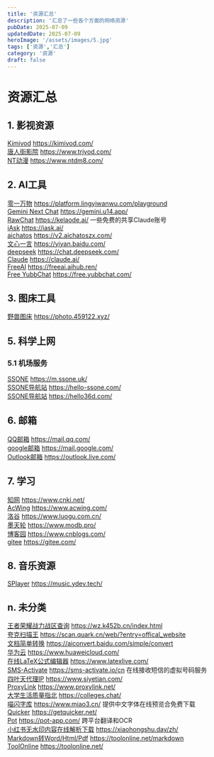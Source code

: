 ```yaml
---
title: '资源汇总'
description: '汇总了一些各个方面的网络资源'
pubDate: 2025-07-09
updatedDate: 2025-07-09
heroImage: '/assets/images/5.jpg'
tags: ['资源','汇总']
category: '资源'
draft: false
---
```


<div class="resource-blog">

# 资源汇总

## 1. 影视资源

<div class="resource-grid">
  <div class="resource-compact">
    <a href="https://kimivod.com/" class="resource-title-link">Kimivod</a>
    <a href="https://kimivod.com/" class="resource-link-compact">https://kimivod.com/</a>
  </div>
  
  <div class="resource-compact">
    <a href="https://www.trjvod.com/" class="resource-title-link">唐人街影院</a>
    <a href="https://www.trjvod.com/" class="resource-link-compact">https://www.trjvod.com/</a>
  </div>
  
  <div class="resource-compact">
    <a href="https://www.ntdm8.com/" class="resource-title-link">NT动漫</a>
    <a href="https://www.ntdm8.com/" class="resource-link-compact">https://www.ntdm8.com/</a>
  </div>
</div>

## 2. AI工具

<div class="resource-grid">
  <div class="resource-compact">
    <a href="https://platform.lingyiwanwu.com/playground" class="resource-title-link">零一万物</a>
    <a href="https://platform.lingyiwanwu.com/playground" class="resource-link-compact">https://platform.lingyiwanwu.com/playground</a>
  </div>
  
  <div class="resource-compact">
    <a href="https://gemini.u14.app/" class="resource-title-link">Gemini Next Chat</a>
    <a href="https://gemini.u14.app/" class="resource-link-compact">https://gemini.u14.app/</a>
  </div>
  
  <div class="resource-compact">
    <a href="https://kelaode.ai/" class="resource-title-link">RawChat</a>
    <a href="https://kelaode.ai/" class="resource-link-compact">https://kelaode.ai/</a>
    <span class="resource-desc-compact">一些免费的共享Claude账号</span>
  </div>
  
  <div class="resource-compact">
    <a href="https://iask.ai/" class="resource-title-link">iAsk</a>
    <a href="https://iask.ai/" class="resource-link-compact">https://iask.ai/</a>
  </div>
  
  <div class="resource-compact">
    <a href="https://v2.aichatoszx.com/" class="resource-title-link">aichatos</a>
    <a href="https://v2.aichatoszx.com/" class="resource-link-compact">https://v2.aichatoszx.com/</a>
  </div>
  
  <div class="resource-compact">
    <a href="https://yiyan.baidu.com/" class="resource-title-link">文心一言</a>
    <a href="https://yiyan.baidu.com/" class="resource-link-compact">https://yiyan.baidu.com/</a>
  </div>
  
  <div class="resource-compact">
    <a href="https://chat.deepseek.com/" class="resource-title-link">deepseek</a>
    <a href="https://chat.deepseek.com/" class="resource-link-compact">https://chat.deepseek.com/</a>
  </div>
  
  <div class="resource-compact">
    <a href="https://claude.ai/" class="resource-title-link">Claude</a>
    <a href="https://claude.ai/" class="resource-link-compact">https://claude.ai/</a>
  </div>
  
  <div class="resource-compact">
    <a href="https://freeai.aihub.ren/" class="resource-title-link">FreeAI</a>
    <a href="https://freeai.aihub.ren/" class="resource-link-compact">https://freeai.aihub.ren/</a>
  </div>
  
  <div class="resource-compact">
    <a href="https://free.yubbchat.com/" class="resource-title-link">Free YubbChat</a>
    <a href="https://free.yubbchat.com/" class="resource-link-compact">https://free.yubbchat.com/</a>
  </div>
</div>

## 3. 图床工具

<div class="resource-grid">
  <div class="resource-compact">
    <a href="https://photo.459122.xyz/" class="resource-title-link">野兽图床</a>
    <a href="https://photo.459122.xyz/" class="resource-link-compact">https://photo.459122.xyz/</a>
  </div>
</div>

## 5. 科学上网

### 5.1 机场服务

<div class="resource-grid">
  <div class="resource-compact">
    <a href="https://m.ssone.uk/" class="resource-title-link">SSONE</a>
    <a href="https://m.ssone.uk/" class="resource-link-compact">https://m.ssone.uk/</a>
  </div>
  
  <div class="resource-compact">
    <a href="https://hello-ssone.com/" class="resource-title-link">SSONE导航站</a>
    <a href="https://hello-ssone.com/" class="resource-link-compact">https://hello-ssone.com/</a>
  </div>
  
  <div class="resource-compact">
    <a href="https://hello36d.com/" class="resource-title-link">SSONE导航站</a>
    <a href="https://hello36d.com/" class="resource-link-compact">https://hello36d.com/</a>
  </div>
</div>

## 6. 邮箱

<div class="resource-grid">
  <div class="resource-compact">
    <a href="https://mail.qq.com/" class="resource-title-link">QQ邮箱</a>
    <a href="https://mail.qq.com/" class="resource-link-compact">https://mail.qq.com/</a>
  </div>
  
  <div class="resource-compact">
    <a href="https://mail.google.com/" class="resource-title-link">google邮箱</a>
    <a href="https://mail.google.com/" class="resource-link-compact">https://mail.google.com/</a>
  </div>
  
  <div class="resource-compact">
    <a href="https://outlook.live.com/" class="resource-title-link">Outlook邮箱</a>
    <a href="https://outlook.live.com/" class="resource-link-compact">https://outlook.live.com/</a>
  </div>
</div>

## 7. 学习

<div class="resource-grid">
  <div class="resource-compact">
    <a href="https://www.cnki.net/" class="resource-title-link">知网</a>
    <a href="https://www.cnki.net/" class="resource-link-compact">https://www.cnki.net/</a>
  </div>
  
  <div class="resource-compact">
    <a href="https://www.acwing.com/" class="resource-title-link">AcWing</a>
    <a href="https://www.acwing.com/" class="resource-link-compact">https://www.acwing.com/</a>
  </div>
  
  <div class="resource-compact">
    <a href="https://www.luogu.com.cn/" class="resource-title-link">洛谷</a>
    <a href="https://www.luogu.com.cn/" class="resource-link-compact">https://www.luogu.com.cn/</a>
  </div>
  
  <div class="resource-compact">
    <a href="https://www.modb.pro/" class="resource-title-link">墨天轮</a>
    <a href="https://www.modb.pro/" class="resource-link-compact">https://www.modb.pro/</a>
  </div>
  
  <div class="resource-compact">
    <a href="https://www.cnblogs.com/" class="resource-title-link">博客园</a>
    <a href="https://www.cnblogs.com/" class="resource-link-compact">https://www.cnblogs.com/</a>
  </div>
  
  <div class="resource-compact">
    <a href="https://gitee.com/" class="resource-title-link">gitee</a>
    <a href="https://gitee.com/" class="resource-link-compact">https://gitee.com/</a>
  </div>
</div>

## 8. 音乐资源

<div class="resource-grid">
  <div class="resource-compact">
    <a href="https://music.ydev.tech/" class="resource-title-link">SPIayer</a>
    <a href="https://music.ydev.tech/" class="resource-link-compact">https://music.ydev.tech/</a>
  </div>
</div>

## n. 未分类

<div class="resource-grid">
  <div class="resource-compact">
    <a href="https://wz.k452b.cn/index.html" class="resource-title-link">王者荣耀战力战区查询</a>
    <a href="https://wz.k452b.cn/index.html" class="resource-link-compact">https://wz.k452b.cn/index.html</a>
  </div>
  
  <div class="resource-compact">
    <a href="https://scan.quark.cn/web/?entry=offical_website" class="resource-title-link">夸克扫描王</a>
    <a href="https://scan.quark.cn/web/?entry=offical_website" class="resource-link-compact">https://scan.quark.cn/web/?entry=offical_website</a>
  </div>
  
  <div class="resource-compact">
    <a href="https://aiconvert.baidu.com/simple/convert" class="resource-title-link">文档简单转换</a>
    <a href="https://aiconvert.baidu.com/simple/convert" class="resource-link-compact">https://aiconvert.baidu.com/simple/convert</a>
  </div>
  
  <div class="resource-compact">
    <a href="https://www.huaweicloud.com/" class="resource-title-link">华为云</a>
    <a href="https://www.huaweicloud.com/" class="resource-link-compact">https://www.huaweicloud.com/</a>
  </div>
  
  <div class="resource-compact">
    <a href="https://www.latexlive.com/" class="resource-title-link">在线LaTeX公式编辑器</a>
    <a href="https://www.latexlive.com/" class="resource-link-compact">https://www.latexlive.com/</a>
  </div>
  
  <div class="resource-compact">
    <a href="https://sms-activate.io/cn" class="resource-title-link">SMS-Activate</a>
    <a href="https://sms-activate.io/cn" class="resource-link-compact">https://sms-activate.io/cn</a>
    <span class="resource-desc-compact">在线接收短信的虚拟号码服务</span>
  </div>
  
  <div class="resource-compact">
    <a href="https://www.siyetian.com/" class="resource-title-link">四叶天代理IP</a>
    <a href="https://www.siyetian.com/" class="resource-link-compact">https://www.siyetian.com/</a>
  </div>
  
  <div class="resource-compact">
    <a href="https://www.proxylink.net/" class="resource-title-link">ProxyLink</a>
    <a href="https://www.proxylink.net/" class="resource-link-compact">https://www.proxylink.net/</a>
  </div>
  
  <div class="resource-compact">
    <a href="https://colleges.chat/" class="resource-title-link">大学生活质量指北</a>
    <a href="https://colleges.chat/" class="resource-link-compact">https://colleges.chat/</a>
  </div>
  
  <div class="resource-compact">
    <a href="https://www.miao3.cn/" class="resource-title-link">喵闪字库</a>
    <a href="https://www.miao3.cn/" class="resource-link-compact">https://www.miao3.cn/</a>
    <span class="resource-desc-compact">提供中文字体在线预览合免费下载</span>
  </div>
  
  <div class="resource-compact">
    <a href="https://getquicker.net/" class="resource-title-link">Quicker</a>
    <a href="https://getquicker.net/" class="resource-link-compact">https://getquicker.net/</a>
  </div>
  
  <div class="resource-compact">
    <a href="https://pot-app.com/" class="resource-title-link">Pot</a>
    <a href="https://pot-app.com/" class="resource-link-compact">https://pot-app.com/</a>
    <span class="resource-desc-compact">跨平台翻译和OCR</span>
  </div>
  
  <div class="resource-compact">
    <a href="https://xiaohongshu.day/zh/" class="resource-title-link">小红书无水印内容在线解析下载</a>
    <a href="https://xiaohongshu.day/zh/" class="resource-link-compact">https://xiaohongshu.day/zh/</a>
  </div>
  
  <div class="resource-compact">
    <a href="https://toolonline.net/markdown" class="resource-title-link">Markdown转Word/Html/Pdf</a>
    <a href="https://toolonline.net/markdown" class="resource-link-compact">https://toolonline.net/markdown</a>
  </div>
  
  <div class="resource-compact">
    <a href="https://toolonline.net/" class="resource-title-link">ToolOnline</a>
    <a href="https://toolonline.net/" class="resource-link-compact">https://toolonline.net/</a>
  </div>
</div>

</div>